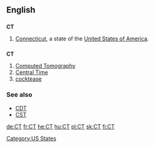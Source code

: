 ==English==

==={{abbreviation}}===
'''CT'''

# [[Connecticut]], a state of the [[United States of America]].

==={{initialism}}===
'''CT'''

# [[w:Computed tomography|Computed Tomography]]
# [[Central Time]]
# [[cocktease]]

===See also===
*[[CDT]]
*[[CST]]

[[Category:US States]]

[[de:CT]]
[[fr:CT]]
[[he:CT]]
[[hu:CT]]
[[pl:CT]]
[[sk:CT]]
[[fi:CT]]